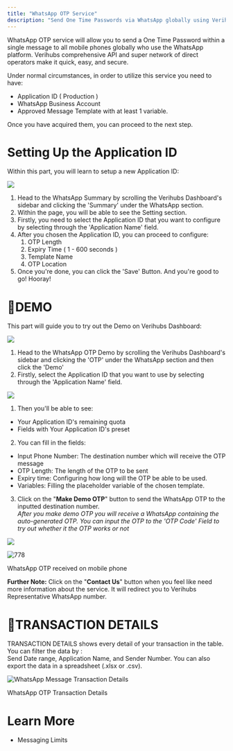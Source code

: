```yaml
---
title: "WhatsApp OTP Service"
description: "Send One Time Passwords via WhatsApp globally using Verihubs API"
---
```

WhatsApp OTP service will allow you to send a One Time Password within a single message to all mobile phones globally who use the WhatsApp platform. Verihubs comprehensive API and super network of direct operators make it quick, easy, and secure.

Under normal circumstances, in order to utilize this service you need to have:

*   Application ID ( Production )
*   WhatsApp Business Account
*   Approved Message Template with at least 1 variable.

Once you have acquired them, you can proceed to the next step.

# Setting Up the Application ID

Within this part, you will learn to setup a new Application ID:

![](https://files.readme.io/b2e0e92-image.png)

1.  Head to the WhatsApp Summary by scrolling the Verihubs Dashboard's sidebar and clicking the 'Summary' under the WhatsApp section.
2.  Within the page, you will be able to see the Setting section.
3.  Firstly, you need to select the Application ID that you want to configure by selecting through the 'Application Name' field.
4.  After you chosen the Application ID, you can proceed to configure:
    1.  OTP Length
    2.  Expiry Time ( 1 - 600 seconds )
    3.  Template Name
    4.  OTP Location
5.  Once you're done, you can click the 'Save' Button. And you're good to go! Hooray!

# 🎈DEMO

This part will guide you to try out the Demo on Verihubs Dashboard:

![](https://files.readme.io/b24ad49-image.png)

1.  Head to the WhatsApp OTP Demo by scrolling the Verihubs Dashboard's sidebar and clicking the 'OTP' under the WhatsApp section and then click the 'Demo'
2.  Firstly, select the Application ID that you want to use by selecting through the 'Application Name' field.

![](https://files.readme.io/e6ad1e0-image.png)

1.  Then you'll be able to see:

*   Your Application ID's remaining quota
*   Fields with Your Application ID's preset

2.  You can fill in the fields:

*   Input Phone Number: The destination number which will receive the OTP message
*   OTP Length: The length of the OTP to be sent
*   Expiry time: Configuring how long will the OTP be able to be used.
*   Variables: Filling the placeholder variable of the chosen template.

3.  Click on the "**Make Demo OTP**" button to send the WhatsApp OTP to the inputted destination number.  
    _After you make demo OTP you will receive a WhatsApp containing the auto-generated OTP. You can input the OTP to the 'OTP Code' Field to try out whether it the OTP works or not_

![](https://files.readme.io/f343d23-image.png)

![778](https://files.readme.io/a5c8080-WAOTPexample.jpg "WAOTPexample.jpg")

WhatsApp OTP received on mobile phone

**Further Note:** Click on the "**Contact Us**" button when you feel like need more information about the service. It will redirect you to Verihubs Representative WhatsApp number.

# 🎈TRANSACTION DETAILS

TRANSACTION DETAILS shows every detail of your transaction in the table. You can filter the data by :  
Send Date range, Application Name, and Sender Number. You can also export the data in a spreadsheet (.xlsx or .csv).

![WhatsApp Message Transaction Details](https://files.readme.io/ac1249d-image.png)

WhatsApp OTP Transaction Details

# Learn More

*   Messaging Limits